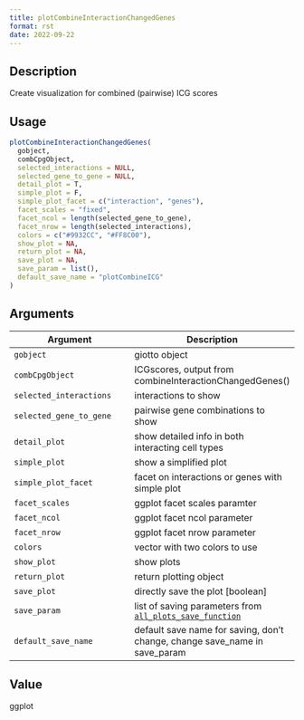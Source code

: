 ```yaml
--- 
title: plotCombineInteractionChangedGenes 
format: rst 
date: 2022-09-22 
--- 
```


## Description

Create visualization for combined (pairwise) ICG scores


## Usage

```r
plotCombineInteractionChangedGenes(
  gobject,
  combCpgObject,
  selected_interactions = NULL,
  selected_gene_to_gene = NULL,
  detail_plot = T,
  simple_plot = F,
  simple_plot_facet = c("interaction", "genes"),
  facet_scales = "fixed",
  facet_ncol = length(selected_gene_to_gene),
  facet_nrow = length(selected_interactions),
  colors = c("#9932CC", "#FF8C00"),
  show_plot = NA,
  return_plot = NA,
  save_plot = NA,
  save_param = list(),
  default_save_name = "plotCombineICG"
)
```


## Arguments

Argument      |Description
------------- |----------------
`gobject`     |     giotto object
`combCpgObject`     |     ICGscores, output from combineInteractionChangedGenes()
`selected_interactions`     |     interactions to show
`selected_gene_to_gene`     |     pairwise gene combinations to show
`detail_plot`     |     show detailed info in both interacting cell types
`simple_plot`     |     show a simplified plot
`simple_plot_facet`     |     facet on interactions or genes with simple plot
`facet_scales`     |     ggplot facet scales paramter
`facet_ncol`     |     ggplot facet ncol parameter
`facet_nrow`     |     ggplot facet nrow parameter
`colors`     |     vector with two colors to use
`show_plot`     |     show plots
`return_plot`     |     return plotting object
`save_plot`     |     directly save the plot [boolean]
`save_param`     |     list of saving parameters from [`all_plots_save_function`](#allplotssavefunction)
`default_save_name`     |     default save name for saving, don't change, change save_name in save_param


## Value

ggplot


